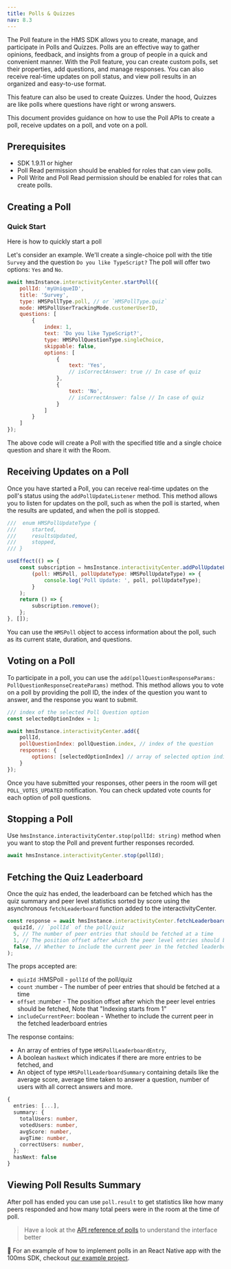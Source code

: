 ```yaml
---
title: Polls & Quizzes
nav: 8.3
---
```


The Poll feature in the HMS SDK allows you to create, manage, and participate in Polls and Quizzes. Polls are an effective way to gather opinions, feedback, and insights from a group of people in a quick and convenient manner. With the Poll feature, you can create custom polls, set their properties, add questions, and manage responses. You can also receive real-time updates on poll status, and view poll results in an organized and easy-to-use format.

This feature can also be used to create Quizzes. Under the hood, Quizzes are like polls where questions have right or wrong answers.

This document provides guidance on how to use the Poll APIs to create a poll, receive updates on a poll, and vote on a poll.

## Prerequisites

-   SDK 1.9.11 or higher
-   Poll Read permission should be enabled for roles that can view polls.
-   Poll Write and Poll Read permission should be enabled for roles that can create polls.

## Creating a Poll

### Quick Start

Here is how to quickly start a poll

Let's consider an example. We'll create a single-choice poll with the title `Survey` and the question `Do you like TypeScript?` The poll will offer two options: `Yes` and `No`.

```js
await hmsInstance.interactivityCenter.startPoll({
    pollId: 'myUniqueID',
    title: 'Survey',
    type: HMSPollType.poll, // or `HMSPollType.quiz`
    mode: HMSPollUserTrackingMode.customerUserID,
    questions: [
        {
            index: 1,
            text: 'Do you like TypeScript?',
            type: HMSPollQuestionType.singleChoice,
            skippable: false,
            options: [
                {
                    text: 'Yes',
                    // isCorrectAnswer: true // In case of quiz
                },
                {
                    text: 'No',
                    // isCorrectAnswer: false // In case of quiz
                }
            ]
        }
    ]
});
```

The above code will create a Poll with the specified title and a single choice question and share it with the Room.

## Receiving Updates on a Poll

Once you have started a Poll, you can receive real-time updates on the poll's status using the `addPollUpdateListener` method. This method allows you to listen for updates on the poll, such as when the poll is started, when the results are updated, and when the poll is stopped.

```js
///  enum HMSPollUpdateType {
///     started,
///     resultsUpdated,
///     stopped,
/// }

useEffect(() => {
    const subscription = hmsInstance.interactivityCenter.addPollUpdateListener(
        (poll: HMSPoll, pollUpdateType: HMSPollUpdateType) => {
            console.log('Poll Update: ', poll, pollUpdateType);
        }
    );
    return () => {
        subscription.remove();
    };
}, []);

```

You can use the `HMSPoll` object to access information about the poll, such as its current state, duration, and questions.

## Voting on a Poll

To participate in a poll, you can use the `add(pollQuestionResponseParams: PollQuestionResponseCreateParams)` method. This method allows you to vote on a poll by providing the poll ID, the index of the question you want to answer, and the response you want to submit.

```js
/// index of the selected Poll Question option
const selectedOptionIndex = 1;

await hmsInstance.interactivityCenter.add({
    pollId,
    pollQuestionIndex: pollQuestion.index, // index of the question
    responses: {
        options: [selectedOptionIndex] // array of selected option indices, single item if it's a single-choice question and one or more if it's a multiple-choice question
    }
});
```

Once you have submitted your responses, other peers in the room will get `POLL_VOTES_UPDATED` notification. You can check updated vote counts for each option of poll questions.

## Stopping a Poll

Use `hmsInstance.interactivityCenter.stop(pollId: string)` method when you want to stop the Poll and prevent further responses recorded.

```js
await hmsInstance.interactivityCenter.stop(pollId);
```

## Fetching the Quiz Leaderboard

Once the quiz has ended, the leaderboard can be fetched which has the quiz summary and peer level statistics sorted by score using the asynchronous `fetchLeaderboard` function added to the interactivityCenter.

```js
const response = await hmsInstance.interactivityCenter.fetchLeaderboard(
  quizId, // `pollId` of the poll/quiz
  5, // The number of peer entries that should be fetched at a time
  1, // The position offset after which the peer level entries should be fetched
  false, // Whether to include the current peer in the fetched leaderboard entries
);
```
The props accepted are:
- `quizId` :HMSPoll - `pollId` of the poll/quiz
- `count` :number - The number of peer entries that should be fetched at a time
- `offset` :number - The position offset after which the peer level entries should be fetched, Note that "Indexing starts from 1"
- `includeCurrentPeer`: boolean - Whether to include the current peer in the fetched leaderboard entries

The response contains:
- An array of entries of type `HMSPollLeaderboardEntry`,
- A boolean `hasNext` which indicates if there are more entries to be fetched, and
- An object of type `HMSPollLeaderboardSummary` containing details like the average score, average time taken to answer a question, number of users with all correct answers and more.

```ts
{
  entries: [...],
  summary: {
    totalUsers: number,
    votedUsers: number,
    avgScore: number,
    avgTime: number,
    correctUsers: number,
  };
  hasNext: false
}
```

## Viewing Poll Results Summary

After poll has ended you can use `poll.result` to get statistics like how many peers responded and how many total peers were in the room at the time of poll.

> Have a look at the [API reference of polls](https://www.100ms.live/docs/api-reference/react-native/v2/interfaces/HMSPoll.html) to understand the interface better

👀 For an example of how to implement polls in an React Native app with the 100ms SDK, checkout [our example project](https://github.com/100mslive/100ms-flutter/tree/b59e555d3c254b8f292c57c3562f6973a461d4e9/packages/hms_room_kit/lib/src).
